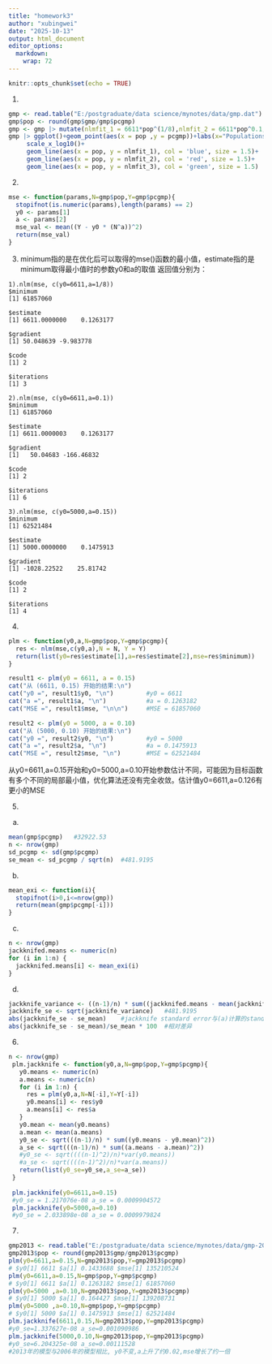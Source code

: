 ```yaml
---
title: "homework3"
author: "xubingwei"
date: "2025-10-13"
output: html_document
editor_options: 
  markdown: 
    wrap: 72
---
```


```r
knitr::opts_chunk$set(echo = TRUE)
```

1.  

```r
gmp <- read.table("E:/postgraduate/data science/mynotes/data/gmp.dat")
gmp$pop <- round(gmp$gmp/gmp$pcgmp)
gmp <- gmp |> mutate(nlmfit_1 = 6611*pop^(1/8),nlmfit_2 = 6611*pop^0.1,nlmfit_3 = 6611*pop^0.15)
gmp |> ggplot()+geom_point(aes(x = pop ,y = pcgmp))+labs(x="Populations",y="per capita GMP ")+
     scale_x_log10()+
     geom_line(aes(x = pop, y = nlmfit_1), col = 'blue', size = 1.5)+
     geom_line(aes(x = pop, y = nlmfit_2), col = 'red', size = 1.5)+
     geom_line(aes(x = pop, y = nlmfit_3), col = 'green', size = 1.5)
```

2.  

```r
mse <- function(params,N=gmp$pop,Y=gmp$pcgmp){
  stopifnot(is.numeric(params),length(params) == 2)
  y0 <- params[1]
  a <- params[2]
  mse_val <- mean((Y - y0 * (N^a))^2)
  return(mse_val)
}
```

3.  minimum指的是在优化后可以取得的mse()函数的最小值，estimate指的是minimum取得最小值时的参数y0和a的取值
    返回值分别为：

```         
1).nlm(mse, c(y0=6611,a=1/8))
$minimum
[1] 61857060

$estimate
[1] 6611.0000000    0.1263177

$gradient
[1] 50.048639 -9.983778

$code
[1] 2

$iterations
[1] 3

2).nlm(mse, c(y0=6611,a=0.1))
$minimum
[1] 61857060

$estimate
[1] 6611.0000003    0.1263177

$gradient
[1]   50.04683 -166.46832

$code
[1] 2

$iterations
[1] 6

3).nlm(mse, c(y0=5000,a=0.15))
$minimum
[1] 62521484

$estimate
[1] 5000.0000000    0.1475913

$gradient
[1] -1028.22522    25.81742

$code
[1] 2

$iterations
[1] 4
```
4.
```r
plm <- function(y0,a,N=gmp$pop,Y=gmp$pcgmp){
  res <- nlm(mse,c(y0,a),N = N, Y = Y)
  return(list(y0=res$estimate[1],a=res$estimate[2],mse=res$minimum))
}

result1 <- plm(y0 = 6611, a = 0.15)
cat("从 (6611, 0.15) 开始的结果:\n")
cat("y0 =", result1$y0, "\n")         #y0 = 6611 
cat("a =", result1$a, "\n")           #a = 0.1263182
cat("MSE =", result1$mse, "\n\n")     #MSE = 61857060

result2 <- plm(y0 = 5000, a = 0.10)
cat("从 (5000, 0.10) 开始的结果:\n")
cat("y0 =", result2$y0, "\n")         #y0 = 5000 
cat("a =", result2$a, "\n")           #a = 0.1475913 
cat("MSE =", result2$mse, "\n")       #MSE = 62521484 
```
从y0=6611,a=0.15开始和y0=5000,a=0.10开始参数估计不同，可能因为目标函数有多个不同的局部最小值，优化算法还没有完全收敛。估计值y0=6611,a=0.126有更小的MSE

5.
a.
```r
mean(gmp$pcgmp)   #32922.53
n <- nrow(gmp)
sd_pcgmp <- sd(gmp$pcgmp)
se_mean <- sd_pcgmp / sqrt(n)  #481.9195
```
b.
```r
mean_exi <- function(i){
  stopifnot(i>0,i<=nrow(gmp))
  return(mean(gmp$pcgmp[-i]))
}
```
c.
```r
n <- nrow(gmp)   
jackknifed.means <- numeric(n)
for (i in 1:n) {
  jackknifed.means[i] <- mean_exi(i)
}
```
d.
```r
jackknife_variance <- ((n-1)/n) * sum((jackknifed.means - mean(jackknifed.means))^2)
jackknife_se <- sqrt(jackknife_variance)   #481.9195
abs(jackknife_se - se_mean)    #jackknife standard error与(a)计算的standard error 相差1.875833e-12
abs(jackknife_se - se_mean)/se_mean * 100  #相对差异
```
6.
```r
n <- nrow(gmp)
 plm.jackknife <- function(y0,a,N=gmp$pop,Y=gmp$pcgmp){
   y0.means <- numeric(n)
   a.means <- numeric(n)
   for (i in 1:n) {
     res = plm(y0,a,N=N[-i],Y=Y[-i])
     y0.means[i] <- res$y0
     a.means[i] <- res$a
   }
   y0.mean <- mean(y0.means)
   a.mean <- mean(a.means)
   y0_se <- sqrt(((n-1)/n) * sum((y0.means - y0.mean)^2))
   a_se <- sqrt(((n-1)/n) * sum((a.means - a.mean)^2))
   #y0_se <- sqrt((((n-1)^2)/n)*var(y0.means))
   #a_se <- sqrt((((n-1)^2)/n)*var(a.means))
   return(list(y0_se=y0_se,a_se=a_se))
 }
 
 plm.jackknife(y0=6611,a=0.15)
 #y0_se = 1.217076e-08 a_se = 0.0009904572
 plm.jackknife(y0=5000,a=0.10)
 #y0_se = 2.033898e-08 a_se = 0.0009979824
```
7.
```r
gmp2013 <- read.table("E:/postgraduate/data science/mynotes/data/gmp-2013.dat",header = T)
gmp2013$pop <- round(gmp2013$gmp/gmp2013$pcgmp)
plm(y0=6611,a=0.15,N=gmp2013$pop,Y=gmp2013$pcgmp)
# $y0[1] 6611 $a[1] 0.1433688 $mse[1] 135210524
plm(y0=6611,a=0.15,N=gmp$pop,Y=gmp$pcgmp)
# $y0[1] 6611 $a[1] 0.1263182 $mse[1] 61857060
plm(y0=5000 ,a=0.10,N=gmp2013$pop,Y=gmp2013$pcgmp)
# $y0[1] 5000 $a[1] 0.164427 $mse[1] 139208731
plm(y0=5000 ,a=0.10,N=gmp$pop,Y=gmp$pcgmp)
# $y0[1] 5000 $a[1] 0.1475913 $mse[1] 62521484
plm.jackknife(6611,0.15,N=gmp2013$pop,Y=gmp2013$pcgmp) 
#y0_se=1.337627e-08 a_se=0.001090986
plm.jackknife(5000,0.10,N=gmp2013$pop,Y=gmp2013$pcgmp) 
#y0_se=6.204325e-08 a_se=0.00111528
#2013年的模型与2006年的模型相比, y0不变,a上升了约0.02,mse增长了约一倍
```
